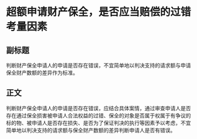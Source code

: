 # 超额申请财产保全，是否应当赔偿的过错考量因素
## 副标题
判断财产保全申请人的申请是否存在错误，不宜简单地以判决支持的请求额与申请保全财产数额的差异作为标准。
## 正文
判断财产保全申请人的申请是否存在错误，应结合具体案情，通过审查申请人是否存在通过保全损害被申请人合法权益的过错、保全的对象是否属于权属于有争议的标的物、被申请人是否存在损失、是否为了保证判决的执行等因素予以考虑，不宜简单地以判决支持的请求额与保全财产数额的差异判断申请人是否有错误。